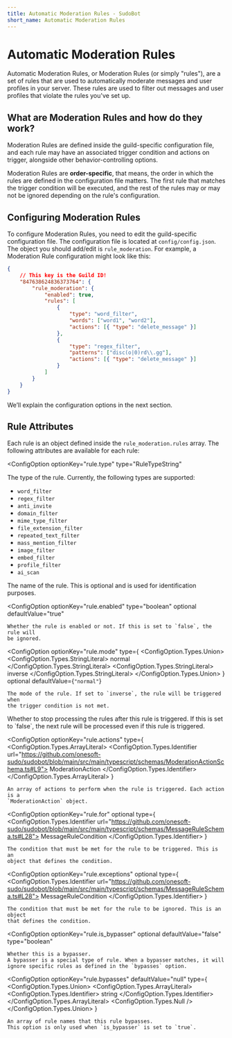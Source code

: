 ```yaml
---
title: Automatic Moderation Rules - SudoBot
short_name: Automatic Moderation Rules
---
```



# Automatic Moderation Rules

Automatic Moderation Rules, or Moderation Rules (or simply "rules"), are a set of rules that are used to automatically moderate messages and user profiles in your server. These rules are used to filter out messages and user profiles that violate the rules you've set up.

## What are Moderation Rules and how do they work?

Moderation Rules are defined inside the guild-specific configuration file, and each rule may have an associated trigger condition and actions on trigger, alongside other behavior-controlling options.

Moderation Rules are **order-specific**, that means, the order in which the rules are defined in the configuration file matters. The first rule that matches the trigger condition will be executed, and the rest of the rules may or may not be ignored depending on the rule's configuration.

## Configuring Moderation Rules

To configure Moderation Rules, you need to edit the guild-specific configuration file. The configuration file is located at `config/config.json`.
The object you should add/edit is `rule_moderation`. For example, a Moderation Rule configuration might look like this:

```json
{
    // This key is the Guild ID!
    "847638624836373764": {
        "rule_moderation": {
            "enabled": true,
            "rules": [
                {
                    "type": "word_filter",
                    "words": ["word1", "word2"],
                    "actions": [{ "type": "delete_message" }]
                },
                {
                    "type": "regex_filter",
                    "patterns": ["disc(o|0)rd\\.gg"],
                    "actions": [{ "type": "delete_message" }]
                }
            ]
        }
    }
}
```

We&rsquo;ll explain the configuration options in the next section.

## Rule Attributes

Each rule is an object defined inside the `rule_moderation.rules` array. The following attributes are available for each rule:

<ConfigOption 
    optionKey="rule.type"
    type="RuleTypeString"
>
The type of the rule. Currently, the following types are supported:

-   `word_filter`
-   `regex_filter`
-   `anti_invite`
-   `domain_filter`
-   `mime_type_filter`
-   `file_extension_filter`
-   `repeated_text_filter`
-   `mass_mention_filter`
-   `image_filter`
-   `embed_filter`
-   `profile_filter`
-   `ai_scan`
</ConfigOption>

<ConfigOption optionKey="rule.name" type="string" optional>
    The name of the rule. This is optional and is used for identification
    purposes.
</ConfigOption>

<ConfigOption
    optionKey="rule.enabled"
    type="boolean"
    optional
    defaultValue="true"
>
    Whether the rule is enabled or not. If this is set to `false`, the rule will
    be ignored.
</ConfigOption>

<ConfigOption
    optionKey="rule.mode"
    type={
        <ConfigOption.Types.Union>
            <ConfigOption.Types.StringLiteral>
                normal
            </ConfigOption.Types.StringLiteral>
            <ConfigOption.Types.StringLiteral>
                inverse
            </ConfigOption.Types.StringLiteral>
        </ConfigOption.Types.Union>
    }
    optional
    defaultValue={`"normal"`}
>
    The mode of the rule. If set to `inverse`, the rule will be triggered when
    the trigger condition is not met.
</ConfigOption>

<ConfigOption optionKey="rule.bail" type="boolean" optional defaultValue="true">
    Whether to stop processing the rules after this rule is triggered. If this
    is set to `false`, the next rule will be processed even if this rule is
    triggered.
</ConfigOption>

<ConfigOption
    optionKey="rule.actions"
    type={
        <ConfigOption.Types.ArrayLiteral>
            <ConfigOption.Types.Identifier url="https://github.com/onesoft-sudo/sudobot/blob/main/src/main/typescript/schemas/ModerationActionSchema.ts#L9">
                ModerationAction
            </ConfigOption.Types.Identifier>
        </ConfigOption.Types.ArrayLiteral>
    }
>
    An array of actions to perform when the rule is triggered. Each action is a
    `ModerationAction` object.
</ConfigOption>

<ConfigOption
    optionKey="rule.for"
    optional
    type={
        <ConfigOption.Types.Identifier url="https://github.com/onesoft-sudo/sudobot/blob/main/src/main/typescript/schemas/MessageRuleSchema.ts#L28">
            MessageRuleCondition
        </ConfigOption.Types.Identifier>
    }
>
    The condition that must be met for the rule to be triggered. This is an
    object that defines the condition.
</ConfigOption>

<ConfigOption
    optionKey="rule.exceptions"
    optional
    type={
        <ConfigOption.Types.Identifier url="https://github.com/onesoft-sudo/sudobot/blob/main/src/main/typescript/schemas/MessageRuleSchema.ts#L28">
            MessageRuleCondition
        </ConfigOption.Types.Identifier>
    }
>
    The condition that must be met for the rule to be ignored. This is an object
    that defines the condition.
</ConfigOption>

<ConfigOption
    optionKey="rule.is_bypasser"
    optional
    defaultValue="false"
    type="boolean"
>
    Whether this is a bypasser.
    A bypasser is a special type of rule. When a bypasser matches, it will ignore specific rules as defined in the `bypasses` option.
</ConfigOption>

<ConfigOption
    optionKey="rule.bypasses"
    defaultValue="null"
    type={
        <ConfigOption.Types.Union>
            <ConfigOption.Types.ArrayLiteral>
                <ConfigOption.Types.Identifier>
                    string
                </ConfigOption.Types.Identifier>
            </ConfigOption.Types.ArrayLiteral>
            <ConfigOption.Types.Null />
        </ConfigOption.Types.Union>
    }
>
    An array of rule names that this rule bypasses.
    This option is only used when `is_bypasser` is set to `true`.
</ConfigOption>
